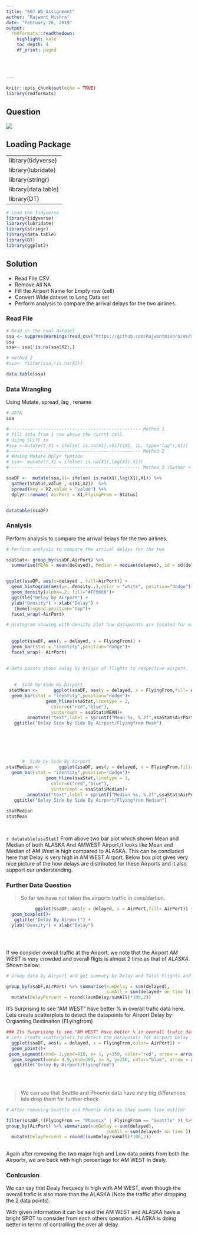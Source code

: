 ```yaml
---
title: "607 W5 Assignment"
author: "Rajwant Mishra"
date: "February 26, 2019"
output: 
  rmdformats::readthedown:
    highlight: kate
    toc_depth: 4
    df_print: paged
   
 
   
   
---
```


```r
knitr::opts_chunk$set(echo = TRUE)
library(rmdformats)
```

## Question
![](https://github.com/Rajwantmishra/msds/blob/master/607/week5/week5Question.png?raw=true)

## Loading Package 

-----
library(tidyverse)
library(lubridate)
library(stringr)
library(data.table)
library(DT)
------

```r
# Load the tidyverse
library(tidyverse)
library(lubridate)
library(stringr)
library(data.table)
library(DT)
library(ggplot2)

```

## Solution  {.tabset .tabset-fade .tabset-pills}


+ Read File CSV
+ Remove All NA 
+ Fill the Airport Name for Empty row (cell) 
+ Convert Wide dataset to Long Data set 
+ Perform analysis to compare the arrival delays for the two airlines.

### Read File 
```r

# Read in the coal dataset
ssa <- suppressWarnings(read_csv("https://github.com/Rajwantmishra/msds/raw/master/week5/w5dataset.csv"))
ssa
ssa<- ssa[!is.na(ssa$X2),]

# method 2
#ssa<- filter(ssa,!is.na(X2))

data.table(ssa)

```

### Data Wrangling 

Using Mutate, spread, lag , rename 
```r

# DATA
ssa

#-------------------------------------------------- Method 1
# fill data from 1 row above the currnt cell.
# Using Shift to 
#ssa <-mutate(t,X1 = ifelse( is.na(X1),shift(X1, 1L, type="lag"),X1))
#-------------------------------------------------- Method 2
# #Using Mutate Dplyr funtion 
# ssa<- mutate(t,X1 = ifelse( is.na(X1),lag(X1),X1))
#-------------------------------------------------- Method 3 (Gather + Spread + Mutate)

ssaDF <-  mutate(ssa,X1= ifelse( is.na(X1),lag(X1),X1)) %>%
  gather(Status,value ,-c(X1,X2))  %>%
  spread(key = X2,value = "value") %>%  
  dplyr::rename( AirPort = X1,FlyingFrom = Status)


datatable(ssaDF)

```

### Analysis
Perform analysis to compare the arrival delays for the two airlines.

```r


# Perform analysis to compare the arrival delays for the two 

ssaStat<- group_by(ssaDF,AirPort) %>%
  summarise(MEAN = mean(delayed), Median = median(delayed), sd = sd(delayed))


ggplot(ssaDF, aes(x=delayed , fill=AirPort)) + 
  geom_histogram(aes(y=..density..),color = "white", position="dodge")+
  geom_density(alpha=.2, fill="#FF6666")+
  ggtitle("Delay by Airport") +
  ylab("Density") + xlab("Delay") +
   theme(legend.position="top")+
  facet_wrap(~AirPort)

# Histogram showing with density plot how datapoints are located for each airports delay. 
  
  
  ggplot(ssaDF, aes(y = delayed, x = FlyingFrom)) + 
  geom_bar(stat = "identity",position="dodge")+
  facet_wrap(~ AirPort) 

  
# Data points shows delay by Origin of flights to respective airport.
  
      
   #  Side by Side By Airport
 statMean <-      ggplot(ssaDF, aes(y = delayed, x = FlyingFrom,fill= AirPort)) + 
  geom_bar(stat = "identity",position="dodge")+ 
               geom_hline(ssaStat,linetype = 2,  
                 color=c("red","blue"),
                 yintercept = ssaStat$MEAN)+
        annotate("text",label = sprintf("Mean %s, %.2f",ssaStat$AirPort,ssaStat$MEAN), x= 2, y= ssaStat$MEAN+10,color=c("red","blue"))+
   ggtitle("Delay Side by Side By Airport/Flyingfrom Mean")
       
        
      
    
    
        
      #  Side by Side By Airport
statMedian <-       ggplot(ssaDF, aes(y = delayed, x = FlyingFrom,fill= AirPort)) + 
  geom_bar(stat = "identity",position="dodge")+ 
               geom_hline(ssaStat,linetype = 1,  
                 color=c("red","blue"),
                 yintercept = ssaStat$Median)+
        annotate("text",label = sprintf("Median %s, %.2f",ssaStat$AirPort,ssaStat$Median), x= 2, y= ssaStat$Median+10,color=c("red","blue"))   +
   ggtitle("Delay Side by Side By Airport/Flyingfrom Median")
    
statMedian 
statMean 

    

```



`r datatable(ssaStat) `
From above two bar plot which shown Mean and Median of both ALASKA And AMWEST Airport,it looks like Mean and Median of AM West is high compared to ALASKA. This can be concluded here that Delay is very high in AM WEST Airport. Below box plot gives very nice picture of the how delays are distributed for these Airports and it also support our understanding. 

### Further Data Question

>So far we have not taken the airports traffic in considartion. 

```r
  
           ggplot(ssaDF, aes(y = delayed, x = AirPort,fill= AirPort)) + 
  geom_boxplot()+
   ggtitle("Delay By Airport") +
  ylab("Density") + xlab("Delay") 


               
```



If we consider overall traffic at the Airport, we note that the Airport *AM WEST* is very crowded and overall fligts is almost 2 time as that of *ALASKA*. Shown below:

```r
# Group data by Airport and get summary by Delay and Total Flights and Also find % of Delay

group_by(ssaDF,AirPort) %>% summarise(sumDelay = sum(delayed),
                                      sumAll = sum(delayed+`on time`)) %>%
  mutate(DelayPercent = round((sumDelay/sumAll)*100,2))

```

It's Surprising to see "AM WEST" have better % in overall trafic data here.
Lets create scatterplots to detect the datapoints for Airport Delay by Orgianting Destinaiton (FLyingfrom)

```r
### Its Surprising to see "AM WEST" have better % in overall trafic data here.
# Lets create scatterplots to detect the datapoints for Airport Delay
  ggplot(ssaDF, aes(y = delayed, x = FlyingFrom,color= AirPort)) + 
  geom_point()+
 geom_segment(xend= 2,yend=410, x= 1, y=350, color="red", arrow = arrow(length = unit(0.5,"cm")))+
  geom_segment(xend= 4.9,yend=309, x= 4, y=250, color="blue", arrow = arrow(length = unit(0.5,"cm")))+
   ggtitle("Delay By Airport/Flyingfrom") 
 
  
  
```

> We can see that  Seattle and Phoenix data have very big differences, lets drop them for further check.


```r


# After removing Seattle and Phoenix data as they seems like outlier

filter(ssaDF,!(FlyingFrom == "Phoenix" | FlyingFrom == "Seattle" )) %>%
group_by(AirPort) %>% summarise(sumDelay = sum(delayed),
                                      sumAll = sum(delayed+`on time`)) %>%
  mutate(DelayPercent = round((sumDelay/sumAll)*100,2))
                                     
```


Again after removing the two major high and Low data points from both the Airports, we are back with high percentage for AM WEST in dealy. 


### Conlcusion 

We can say that Dealy frequecy is high with AM WEST, even though the overall trafic is also more than the ALASKA (Note the traffic after dropping the 2 data points). 

With given information it can be said the AM WEST and ALASKA have a bright SPOT to consider from each others operation. ALASKA is doing better in terms of controlling the over all delay. 


```r
    

```

